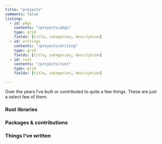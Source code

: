 ```yaml
---
title: "projects"
comments: false
listing:
  - id: pkgs
    contents: "/projects/pkgs"
    type: grid
    fields: [title, categories, description]
  - id: writings
    contents: "/projects/writing"
    type: grid
    fields: [title, categories, description]
  - id: rust
    contents: "/projects/rust"
    type: grid
    fields: [title, categories, description]
  
---   
```


Over the years I've built or contributed to quite a few things. These are just a select few of them. 

### Rust libraries

::: {#rust}
:::

### Packages & contributions

::: {#pkgs}
:::

### Things I've written 

::: {#writings}
:::